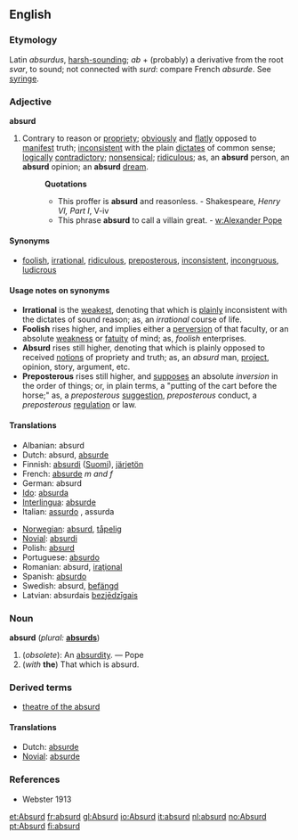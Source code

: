 ==English==

===Etymology===
Latin ''absurdus'', [[harsh-sounding]]; ''ab'' + (probably) a derivative from the root ''svar'', to sound; not connected with ''surd'': compare French ''absurde''.  See [[syringe]].

===Adjective===
'''absurd'''

#Contrary to reason or [[propriety]]; [[obviously]] and [[flatly]] opposed to [[manifest]] truth; [[inconsistent]] with the plain [[dictates]] of common sense; [[logically]] [[contradictory]]; [[nonsensical]]; [[ridiculous]]; as, an '''absurd''' person, an '''absurd''' opinion; an '''absurd''' [[dream]].
#:'''Quotations'''
#:*This proffer is '''absurd''' and reasonless. - Shakespeare, ''Henry VI, Part I'', V-iv
#:*This phrase '''absurd''' to call a villain great. - [[w:Alexander Pope]]

====Synonyms====
*[[foolish]], [[irrational]], [[ridiculous]], [[preposterous]], [[inconsistent]], [[incongruous]], [[ludicrous]]

====Usage notes on synonyms====
*'''Irrational''' is the [[weakest]], denoting that which is [[plainly]] inconsistent with the dictates of sound reason; as, an ''irrational'' course of life. 
*'''Foolish''' rises higher, and implies either a [[perversion]] of that faculty, or an absolute [[weakness]] or [[fatuity]] of mind; as, ''foolish'' enterprises. 
*'''Absurd''' rises still higher, denoting that which is plainly opposed to received [[notions]] of propriety and truth; as, an ''absurd'' man, [[project]], opinion, story, argument, etc. 
*'''Preposterous''' rises still higher, and [[supposes]] an absolute ''inversion'' in the order of things; or, in plain terms, a "putting of the cart before the horse;" as, a ''preposterous'' [[suggestion]], ''preposterous'' conduct, a ''preposterous'' [[regulation]] or law.

====Translations====
{{top}}
*Albanian: absurd
*Dutch: absurd, [[absurde]]
*Finnish: [[absurdi]] ([[:fi:absurdi|Suomi]]), [[järjetön]]
*French: [[absurde]] ''m and f''
*German: absurd
*[[Ido]]: [[absurda]]
*[[Interlingua]]: [[absurde]]
*Italian: [[assurdo]] {{m}}, assurda {{f}}
{{mid}}
*[[Norwegian]]: [[absurd]], [[tåpelig]]
*[[Novial]]: [[absurdi]]
*Polish: [[absurd]] {{m}}
*Portuguese: [[absurdo]]
*Romanian: absurd, [[iraţional]]
*Spanish: [[absurdo]]
*Swedish: absurd, [[befängd]]
*Latvian: absurdais [[bezjēdzīgais]]
{{bottom}}

===Noun===
'''absurd'''  (''plural:'' '''[[absurds]]''')
#(''obsolete''): An [[absurdity]]. &mdash; Pope
#(''with'' '''the''') That which is absurd.

===Derived terms===
*[[theatre of the absurd]]

====Translations====
*Dutch: [[absurde]] {{n}}
*[[Novial]]: [[absurde]]

===References===
*Webster 1913

[[et:Absurd]]
[[fr:absurd]]
[[gl:Absurd]]
[[io:Absurd]]
[[it:absurd]]
[[nl:absurd]]
[[no:Absurd]]
[[pt:Absurd]]
[[fi:absurd]]